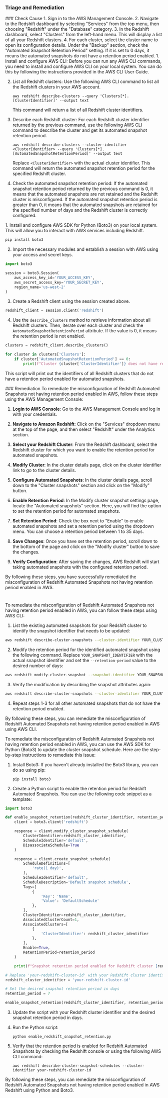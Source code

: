 
### Triage and Remediation
<Tabs>

<Tab title='Cause'>
### Check Cause
<AccordionGroup>
<Accordion title='Using Console' defaultOpen='true'>
1. Sign in to the AWS Management Console.
2. Navigate to the Redshift dashboard by selecting "Services" from the top menu, then choosing "Redshift" under the "Database" category.
3. In the Redshift dashboard, select "Clusters" from the left-hand menu. This will display a list of all your Redshift clusters.
4. For each cluster, select the cluster name to open its configuration details. Under the "Backup" section, check the "Automated Snapshot Retention Period" setting. If it is set to 0 days, it means the automated snapshots do not have a retention period enabled.
</Accordion>

<Accordion title='Using CLI'>
1. Install and configure AWS CLI: Before you can run any AWS CLI commands, you need to install and configure AWS CLI on your local system. You can do this by following the instructions provided in the AWS CLI User Guide.

2. List all Redshift clusters: Use the following AWS CLI command to list all the Redshift clusters in your AWS account.

   ```
   aws redshift describe-clusters --query 'Clusters[*].[ClusterIdentifier]' --output text
   ```
   This command will return a list of all Redshift cluster identifiers.

3. Describe each Redshift cluster: For each Redshift cluster identifier returned by the previous command, use the following AWS CLI command to describe the cluster and get its automated snapshot retention period.

   ```
   aws redshift describe-clusters --cluster-identifier <ClusterIdentifier> --query 'Clusters[*].[AutomatedSnapshotRetentionPeriod]' --output text
   ```
   Replace `<ClusterIdentifier>` with the actual cluster identifier. This command will return the automated snapshot retention period for the specified Redshift cluster.

4. Check the automated snapshot retention period: If the automated snapshot retention period returned by the previous command is 0, it means that the automated snapshots are not retained and the Redshift cluster is misconfigured. If the automated snapshot retention period is greater than 0, it means that the automated snapshots are retained for the specified number of days and the Redshift cluster is correctly configured.
</Accordion>

<Accordion title='Using Python'>
1. Install and configure AWS SDK for Python (Boto3) on your local system. This will allow you to interact with AWS services including Redshift.

```python
pip install boto3
```

2. Import the necessary modules and establish a session with AWS using your access and secret keys.

```python
import boto3

session = boto3.Session(
    aws_access_key_id='YOUR_ACCESS_KEY',
    aws_secret_access_key='YOUR_SECRET_KEY',
    region_name='us-west-2'
)
```

3. Create a Redshift client using the session created above.

```python
redshift_client = session.client('redshift')
```

4. Use the `describe_clusters` method to retrieve information about all Redshift clusters. Then, iterate over each cluster and check the `AutomatedSnapshotRetentionPeriod` attribute. If the value is 0, it means the retention period is not enabled.

```python
clusters = redshift_client.describe_clusters()

for cluster in clusters['Clusters']:
    if cluster['AutomatedSnapshotRetentionPeriod'] == 0:
        print(f"Cluster {cluster['ClusterIdentifier']} does not have retention period enabled for automated snapshots.")
```

This script will print out the identifiers of all Redshift clusters that do not have a retention period enabled for automated snapshots.
</Accordion>

</AccordionGroup>
</Tab>
<Tab title='Remediation'>
### Remediation

<AccordionGroup>
<Accordion title='Using Console' defaultOpen='true'>
To remediate the misconfiguration of Redshift Automated Snapshots not having retention period enabled in AWS, follow these steps using the AWS Management Console:

1. **Login to AWS Console**: Go to the AWS Management Console and log in with your credentials.

2. **Navigate to Amazon Redshift**: Click on the "Services" dropdown menu at the top of the page, and then select "Redshift" under the Analytics section.

3. **Select your Redshift Cluster**: From the Redshift dashboard, select the Redshift cluster for which you want to enable the retention period for automated snapshots.

4. **Modify Cluster**: In the cluster details page, click on the cluster identifier link to go to the cluster details.

5. **Configure Automated Snapshots**: In the cluster details page, scroll down to the "Cluster snapshots" section and click on the "Modify" button.

6. **Enable Retention Period**: In the Modify cluster snapshot settings page, locate the "Automated snapshots" section. Here, you will find the option to set the retention period for automated snapshots.

7. **Set Retention Period**: Check the box next to "Enable" to enable automated snapshots and set a retention period using the dropdown menu. You can choose a retention period between 1 to 35 days.

8. **Save Changes**: Once you have set the retention period, scroll down to the bottom of the page and click on the "Modify cluster" button to save the changes.

9. **Verify Configuration**: After saving the changes, AWS Redshift will start taking automated snapshots with the configured retention period.

By following these steps, you have successfully remediated the misconfiguration of Redshift Automated Snapshots not having retention period enabled in AWS.

#
</Accordion>

<Accordion title='Using CLI'>
To remediate the misconfiguration of Redshift Automated Snapshots not having retention period enabled in AWS, you can follow these steps using AWS CLI:

1. List the existing automated snapshots for your Redshift cluster to identify the snapshot identifier that needs to be updated:
```bash
aws redshift describe-cluster-snapshots --cluster-identifier YOUR_CLUSTER_IDENTIFIER
```

2. Modify the retention period for the identified automated snapshot using the following command. Replace `YOUR_SNAPSHOT_IDENTIFIER` with the actual snapshot identifier and set the `--retention-period` value to the desired number of days:
```bash
aws redshift modify-cluster-snapshot --snapshot-identifier YOUR_SNAPSHOT_IDENTIFIER --retention-period YOUR_RETENTION_PERIOD
```

3. Verify the modification by describing the snapshot attributes again:
```bash
aws redshift describe-cluster-snapshots --cluster-identifier YOUR_CLUSTER_IDENTIFIER
```

4. Repeat steps 1-3 for all other automated snapshots that do not have the retention period enabled.

By following these steps, you can remediate the misconfiguration of Redshift Automated Snapshots not having retention period enabled in AWS using AWS CLI.
</Accordion>

<Accordion title='Using Python'>
To remediate the misconfiguration of Redshift Automated Snapshots not having retention period enabled in AWS, you can use the AWS SDK for Python (Boto3) to update the cluster snapshot schedule. Here are the step-by-step instructions to remediate this issue:

1. Install Boto3:
   If you haven't already installed the Boto3 library, you can do so using pip:
   ```
   pip install boto3
   ```

2. Create a Python script to enable the retention period for Redshift Automated Snapshots. You can use the following code snippet as a template:

```python
import boto3

def enable_snapshot_retention(redshift_cluster_identifier, retention_period):
    client = boto3.client('redshift')

    response = client.modify_cluster_snapshot_schedule(
        ClusterIdentifier=redshift_cluster_identifier,
        ScheduleIdentifier='default',
        DisassociateSchedule=True
    )

    response = client.create_snapshot_schedule(
        ScheduleDefinitions=[
            'rate(1 day)',
        ],
        ScheduleIdentifier='default',
        ScheduleDescription='Default snapshot schedule',
        Tags=[
            {
                'Key': 'Name',
                'Value': 'DefaultSchedule'
            },
        ],
        ClusterIdentifier=redshift_cluster_identifier,
        AssociatedClusterCount=1,
        AssociatedClusters=[
            {
                'ClusterIdentifier': redshift_cluster_identifier
            },
        ],
        Enable=True,
        RetentionPeriod=retention_period
    )

    print(f"Snapshot retention period enabled for Redshift cluster {redshift_cluster_identifier}")

# Replace 'your-redshift-cluster-id' with your Redshift cluster identifier
redshift_cluster_identifier = 'your-redshift-cluster-id'

# Set the desired snapshot retention period in days
retention_period = 7

enable_snapshot_retention(redshift_cluster_identifier, retention_period)
```

3. Update the script with your Redshift cluster identifier and the desired snapshot retention period in days.

4. Run the Python script:
   ```
   python enable_redshift_snapshot_retention.py
   ```

5. Verify that the retention period is enabled for Redshift Automated Snapshots by checking the Redshift console or using the following AWS CLI command:
   ```
   aws redshift describe-cluster-snapshot-schedules --cluster-identifier your-redshift-cluster-id
   ```

By following these steps, you can remediate the misconfiguration of Redshift Automated Snapshots not having retention period enabled in AWS Redshift using Python and Boto3.
</Accordion>

</AccordionGroup>
</Tab>
</Tabs>
